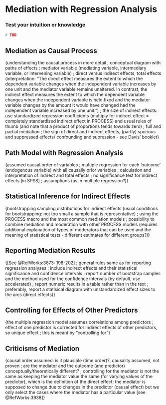 # Mediation with Regression Analysis {#mediation}

### Test your intuition or knowledge {-}

```r
# TBD
```

## Mediation as Causal Process
{understanding the causal process in more detail ; conceptual diagram with paths of effects ; mediator variable (mediating variable, intermediary variable, or intervening variable) ; direct versus indirect effects, total effects (interpretation: "The direct effect measures the extent to which the dependent variable changes when the independent variable increases by one unit and the mediator variable remains unaltered. In contrast, the indirect effect measures the extent to which the dependent variable changes when the independent variable is held fixed and the mediator variable changes by the amount it would have changed had the independent variable increased by one unit.") ; the size of indirect effects: use standardized regression coefficients (multiply for indirect effect = completely standardized indirect effect in PROCESS) and usual rules of thumb (and note that a product of proportions tends towards zero) ; full and partial mediation ; the sign of direct and indirect effects, (partly) spurious and suppressed effects/ confounding and supression - see Davis' booklet}

## Path Model with Regression Analysis
{assumed causal order of variables ; multiple regression for each 'outcome' (endogenous variable) with all causally prior variables ; calculation and interpretation of indirect and total effects ; no significance test for indirect effects (in SPSS) ; assumptions (as in multiple regression?)}

## Statistical Inference for Indirect Effects
{bootstrapping sampling distributions for indirect effects (usual conditions for bootstrapping: not too small a sample that is representative) ; using the PROCESS macro and the most common mediation models ; possibility to combine mediation and moderation with other PROCESS models (requires additional explanation of types of moderators that can be used and the meaning of statistical tests - different estimates for different groups?)}

## Reporting Mediation Results
{[See @RefWorks:3873: 198-202] ; general rules same as for reporting regression analyses ; include indirect effects and their statistical significance and confidence intervals ; report number of bootstrap samples and the method used for the confidence intervals (by default, use accelerated) ; report numeric results in a table rather than in the text ; preferably, report a statisical diagram with unstandardized effect sizes to the arcs (direct effects)}

## Controlling for Effects of Other Predictors
{the multiple regression model assumes correlations among predictors ; effect of one predictor is corrected for indirect effects of other predictors, so unique effect ; this is meant by "controlling for"}

## Criticisms of Mediation
{causal order assumed: is it plausible (time order)?, causality assumed, not proven ; are the mediator and the outcome (and predictor) conceptually/theoretically different? ; controlling for the mediator is not the same as keeping the mediator value the same (for varying values of the predictor), which is the definition of the direct effect; the mediator is supposed to change due to changes in the predictor (causal effect) but we only select the cases where the mediator has a particular value [see @RefWorks:3938]}